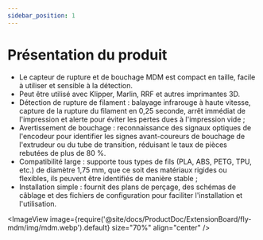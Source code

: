 ```yaml
---
sidebar_position: 1
---
```


# Présentation du produit

  - Le capteur de rupture et de bouchage MDM est compact en taille, facile à utiliser et sensible à la détection.
  - Peut être utilisé avec Klipper, Marlin, RRF et autres imprimantes 3D.
  - Détection de rupture de filament : balayage infrarouge à haute vitesse, capture de la rupture du filament en 0,25 seconde, arrêt immédiat de l'impression et alerte pour éviter les pertes dues à l'impression vide ;
  - Avertissement de bouchage : reconnaissance des signaux optiques de l'encodeur pour identifier les signes avant-coureurs de bouchage de l'extrudeur ou du tube de transition, réduisant le taux de pièces rebutées de plus de 80 %.
  - Compatibilité large : supporte tous types de fils (PLA, ABS, PETG, TPU, etc.) de diamètre 1,75 mm, que ce soit des matériaux rigides ou flexibles, ils peuvent être identifiés de manière stable ;
  - Installation simple : fournit des plans de perçage, des schémas de câblage et des fichiers de configuration pour faciliter l'installation et l'utilisation.

  <ImageView image={require('@site/docs/ProductDoc/ExtensionBoard/fly-mdm/img/mdm.webp').default} size="70%" align="center" />
